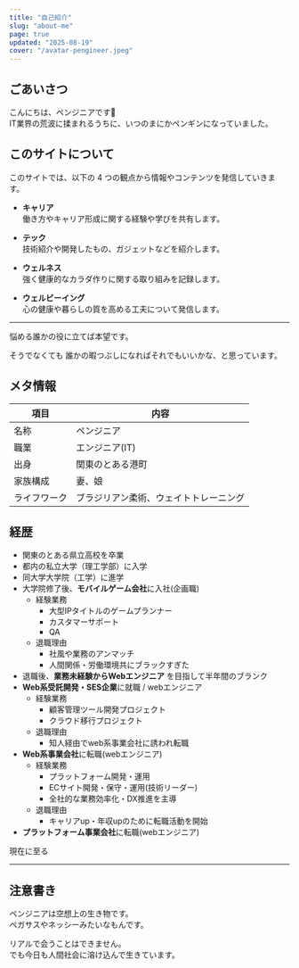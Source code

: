 ```yaml
---
title: "自己紹介"
slug: "about-me"
page: true
updated: "2025-08-19"
cover: "/avatar-pengineer.jpeg"
---
```

## ごあいさつ
こんにちは、ペンジニアです🐧  
IT業界の荒波に揉まれるうちに、いつのまにかペンギンになっていました。  

## このサイトについて

このサイトでは、以下の 4 つの観点から情報やコンテンツを発信していきます。

- **キャリア**  
  働き方やキャリア形成に関する経験や学びを共有します。

- **テック**  
  技術紹介や開発したもの、ガジェットなどを紹介します。

- **ウェルネス**  
  強く健康的なカラダ作りに関する取り組みを記録します。

- **ウェルビーイング**  
  心の健康や暮らしの質を高める工夫について発信します。

---

悩める誰かの役に立てば本望です。  

そうでなくても
誰かの暇つぶしになればそれでもいいかな、と思っています。

## メタ情報

| 項目       | 内容                     |
| ---------- | ------------------------ |
| 名称       | ペンジニア              |
| 職業       | エンジニア(IT)             |
| 出身       | 関東のとある港町          |
| 家族構成   | 妻、娘                   |
| ライフワーク | ブラジリアン柔術、ウェイトトレーニング |

## 経歴
- 関東のとある県立高校を卒業  
- 都内の私立大学（理工学部）に入学  
- 同大学大学院（工学）に進学  
- 大学院修了後、**モバイルゲーム会社**に入社(企画職)
  - 経験業務
    - 大型IPタイトルのゲームプランナー
    - カスタマーサポート
    - QA
  - 退職理由
    - 社風や業務のアンマッチ
    - 人間関係・労働環境共にブラックすぎた
- 退職後、**業務未経験からWebエンジニア** を目指して半年間のブランク
- **Web系受託開発・SES企業**に就職 / webエンジニア
  - 経験業務
    - 顧客管理ツール開発プロジェクト
    - クラウド移行プロジェクト
  - 退職理由
    - 知人経由でweb系事業会社に誘われ転職
- **Web系事業会社**に転職(webエンジニア)
  - 経験業務
    - プラットフォーム開発・運用
    - ECサイト開発・保守・運用(技術リーダー)
    - 全社的な業務効率化・DX推進を主導
  - 退職理由
    - キャリアup・年収upのために転職活動を開始
- **プラットフォーム事業会社**に転職(webエンジニア)

現在に至る

---

## 注意書き

ペンジニアは空想上の生き物です。  
ペガサスやネッシーみたいなもんです。  

リアルで会うことはできません。  
でも今日も人間社会に溶け込んで生きています。
